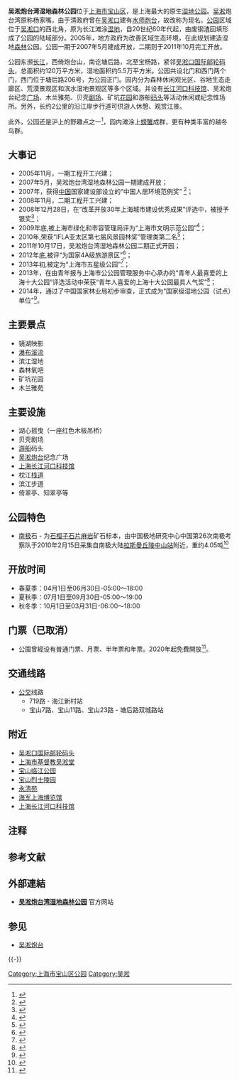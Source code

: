 {{Infobox park
|park = 吴淞炮台湾湿地森林公园
|image =
|image size = 200px
|alt = 
|caption = 
|type = [[湿地公园|湿地公园]]
|location = {{PRC}}[[上海市|上海市]][[宝山区_(上海市)|宝山区]]塘后路206号
|coordinates = {{coord|31.393|121.506|type:landmark|display=inline,title}}
|size        = 约120万平方米
|opened      = 2007年5月1日
|operator    = 
|visitors    = 
|status      = 全年开放
|website     = [http://wusong.ehekou.com/paotaiwan/index-2.html 吴淞炮台湾湿地森林公园]
}}

'''吴淞炮台湾湿地森林公园'''位于[[上海市|上海市]][[宝山区_(上海市)|宝山区]]，是上海最大的原生[[湿地公园|湿地公园]]。[[吴淞|吴淞]]炮台湾原称杨家嘴，由于清政府曾在[[吴淞口|吴淞口]]建有[[水师|水师]][[炮台|炮台]]，故改称为现名。[[公园|公园]]区域位于[[吴淞口|吴淞口]]的西北角，原为长江滩涂[[湿地|湿地]]，自20世纪60年代起，由废钢渣回填形成了公园的陆域部分。2005年，地方政府为改善区域生态环境，在此规划建造湿地[[森林|森林]]公园。公园一期于2007年5月建成开放，二期则于2011年10月完工开放。

公园东濒[[长江|长江]]，西倚炮台山，南讫塘后路，北至宝杨路，紧邻[[吴淞口国际邮轮码头|吴淞口国际邮轮码头]]，总面积约120万平方米，湿地面积约5.5万平方米{{NoteTag|自2007年起，其中1万平方米湿地由[[汇丰银行|汇丰银行]]公益认养。}}。公园共设北门和西门两个门，西门位于塘后路206号，为公园正门。园内分为森林休闲观光区、谷地生态走廊区、荒漠景观区和滨水湿地景观区等多个区域。并设有[[长江河口科技馆|长江河口科技馆]]、吴淞炮台纪念[[广场|广场]]、木兰雅苑、贝壳[[剧场|剧场]]、矿坑[[花园|花园]]和游船[[码头|码头]]等活动休闲或纪念性场所。另外，长约2公里的沿江岸步行道可供游人休憩、观赏江景。

此外，公园还是沪上的野趣点之一<ref>{{cite web |url = http://lyw.sh.gov.cn/h/mlshyou/ffb88e49a95f4858859a15c1f8e0e2bc.jhtml |title = 吴淞炮台湾湿地森林公园、顾村公园成沪上野趣点 |date = 2014-04-22 |publisher = [[上海市旅游局|上海市旅游局]] |deadurl = yes |archiveurl = https://web.archive.org/web/20140517121124/http://lyw.sh.gov.cn/h/mlshyou/ffb88e49a95f4858859a15c1f8e0e2bc.jhtml |archivedate = 2014-05-17 |accessdate = 2014-05-17 }}</ref>，园内滩涂上[[螃蟹|螃蟹]]成群，更有种类丰富的越冬鸟群。

==大事记==
*2005年11月，一期工程开工兴建；
*2007年5月，吴淞炮台湾湿地森林公园一期建成开放；
*2007年，获得[[中国|中国]]国家建设部设立的“中国人居环境范例奖” <ref>{{Cite web|url =http://lhsr.sh.gov.cn/sites/lhsr/neirong.aspx?infid=a19be7c5-1c3d-4885-9509-2658b46edf27&ctgid=9d99a135-2438-4e21-bbd4-34a52407f5ca|title =吴淞炮台湾湿地森林公园获2007年“中国人居环境范例奖”|date =2009-08-26|publisher =上海市绿化和市容管理局|access-date =2014-05-17|archive-date =2019-07-30|archive-url =https://web.archive.org/web/20190730042939/http://lhsr.sh.gov.cn/sites/lhsr/neirong.aspx?infid=a19be7c5-1c3d-4885-9509-2658b46edf27&ctgid=9d99a135-2438-4e21-bbd4-34a52407f5ca|dead-url =yes}}</ref>；
*2008年11月，二期工程开工兴建；
*2008年12月28日，在“改革开放30年上海城市建设优秀成果”评选中，被授予银奖<ref>{{Cite web|url =http://www.aibaohu.com/jsps/topic/topic_30year.jsp|title =改革开放30年上海城市建设优秀成果评选|date =|publisher =宝葫网|deadurl =yes|archiveurl =https://web.archive.org/web/20140518211434/http://www.aibaohu.com/jsps/topic/topic_30year.jsp|archivedate =2014-05-18|accessdate =2014-05-18}}</ref>；
*2009年底,被上海市绿化和市容管理局评为“上海市文明示范公园”<ref>{{Cite web|url =http://lhsr.sh.gov.cn/sites/lhsr/neirong.aspx?infid=34584bd4-a6a1-444b-8116-4ac7f0c1f089&ctgid=9d99a135-2438-4e21-bbd4-34a52407f5ca|title =炮台湾公园被评为文明示范公园|date =2009-08-26|publisher =上海市绿化和市容管理局|accessdate =2014-05-17|archive-date =2019-07-26|archive-url =https://web.archive.org/web/20190726125239/http://lhsr.sh.gov.cn/sites/lhsr/neirong.aspx?infid=34584bd4-a6a1-444b-8116-4ac7f0c1f089&ctgid=9d99a135-2438-4e21-bbd4-34a52407f5ca|dead-url =yes}}</ref>；
*2010年,荣获“IFLA亚太区第七届风景园林奖”管理类第二名<ref>{{Cite journal|author =金荷仙,刘晓明|title=国际风景园林师联合会(IFLA)第47届世界大会在苏州隆重开幕|journal=风景园林通讯|year=2010|issue=5|pages=7}} </ref>；
*2011年10月17日，吴淞炮台湾湿地森林公园二期正式开园；
*2012年底,被评“为国家4A级旅游景区”<ref>{{Cite web |url =http://www.shbsq.gov.cn/ztw/201218/bsxcj/201211/t20121106_152085.html |title =年内新增3家国家4A级景区 宝山旅游转型升级见成效 |date =2012-11-06 |publisher =上海市宝山区人民政府 |deadurl =yes |archiveurl =https://web.archive.org/web/20160305185326/http://www.shbsq.gov.cn/ztw/201218/bsxcj/201211/t20121106_152085.html |archivedate =2016-03-05 |accessdate =2014-05-17 }}</ref>；
*2013年初,被定为“上海市五星级公园”<ref>{{Cite web|url =http://lhsr.sh.gov.cn/sites/lhsr/neirong.aspx?infid=15d604b1-86e6-4e22-bf59-969679a8927b&ctgid=fc45fb5b-3ac3-474b-8458-16c20bd2fc17|title =上海市绿化和市容管理局关于命名2012年度上海市星级公园的通知|date =2013-01-21|publisher =上海市绿化和市容管理局|access-date =2014-05-17|archive-date =2019-07-25|archive-url =https://web.archive.org/web/20190725173116/http://lhsr.sh.gov.cn/sites/lhsr/neirong.aspx?infid=15d604b1-86e6-4e22-bf59-969679a8927b&ctgid=fc45fb5b-3ac3-474b-8458-16c20bd2fc17|dead-url =yes}}</ref>；
*2013年，在由青年报与上海市公公园管理服务中心承办的“青年人最喜爱的上海十大公园”评选活动中荣获“青年人喜爱的上海十大公园最具人气奖”<ref>{{cite news|language =中文|author =叶松丽|url =http://www.why.com.cn/epublish/node37623/node38421/userobject7ai381137.html|title =青年人最喜爱的上海十大公园评选揭晓|publisher =青年报|date =2013-11-29|accessdate =2014-05-15|deadurl =yes|archiveurl =https://web.archive.org/web/20140324005104/http://www.why.com.cn/epublish/node37623/node38421/userobject7ai381137.html|archivedate =2014-03-24}}</ref>；
*2014年，通过了中国国家林业局初步审查，正式成为“国家级湿地公园（试点）单位”<ref>{{Cite web|url =http://lhsr.sh.gov.cn/sites/lhsr/neirong.aspx?infid=658f2917-896e-49f8-9381-c314932db5f4&ctgid=438175c6-3eef-4284-997e-e0081c58cb23|title =上海：炮台湾公园获批国家湿地公园|date =2014-03-06|publisher =上海市绿化和市容管理局|accessdate =2014-05-17|archive-date =2019-07-26|archive-url =https://web.archive.org/web/20190726125236/http://lhsr.sh.gov.cn/sites/lhsr/neirong.aspx?infid=658f2917-896e-49f8-9381-c314932db5f4&ctgid=438175c6-3eef-4284-997e-e0081c58cb23|dead-url =yes}}</ref>。

== 主要景点 ==
* 镜湖映影
* [[瀑布|瀑布]][[溪流|溪流]]
* 滨江湿地 
* 森林氧吧
* 矿坑花园
* 木兰雅苑{{NoteTag|该区域由[[新民晚报|新民晚报]]认养，是上海种植[[木兰科|木兰科]]植物面积最大，且品种最多的科普教育基地<ref>{{cite news |language = zh |author = 鲁雁南 |url = http://www.bslib.org/news/mb.asp?id=12127 |title = 吴淞炮台湾湿地森林公园二期下周开放 |publisher = 新民晚报 |date = 2011-10-14 |accessdate = 2014-05-15 |deadurl = yes |archiveurl = https://web.archive.org/web/20140517123130/http://www.bslib.org/news/mb.asp?id=12127 |archivedate = 2014-05-17 }}</ref>。}}

== 主要设施 ==
* 湖心摇曳（一座红色木板吊桥）
* 贝壳剧场
* [[游船|游船]]码头
* [[吴淞炮台|吴淞炮台]]纪念广场
* [[上海长江河口科技馆|上海长江河口科技馆]]
* 枕江[[栈道|栈道]]
* 滨江步道
* 倚翠亭、知翠亭等

==公园特色==
*[[南极|南极]]石 - 为[[石榴子石|石榴子石]][[片麻岩|片麻岩]]矿石标本，由中国极地研究中心中国第26次南极考察队于2010年2月15日采集自南极大陆[[拉斯曼丘陵|拉斯曼丘陵]][[中国南极中山站|中山站]]附近，重约4.05吨<ref>{{cite news |language = 中文 |author = 刘维光 |url = http://sh.eastday.com/qtmt/20111017/u1a930399.html |title = 吴淞炮台湾湿地森林公园二期开园 |publisher = 东方网 |date = 2011-10-17 |accessdate = 2014-05-15 |archive-date = 2016-03-04 |archive-url = https://web.archive.org/web/20160304195718/http://sh.eastday.com/qtmt/20111017/u1a930399.html |dead-url = yes }}</ref>

==开放时间==
*春夏季：04月1日至06月30日-05:00～18:00
*夏秋季：07月1日至09月30日-05:00～19:00
*秋冬季：10月1日至03月31日-06:00～18:00

==门票（已取消）==
*公園曾經设有普通门票、月票、半年票和年票。2020年起免費開放<ref>{{cite news |title=http://ish.xinmin.cn/xnjx/2020/10/18/31826417.html |url=http://ish.xinmin.cn/xnjx/2020/10/18/31826417.html |accessdate=2020-10-18 |archive-date=2020-10-21 |archive-url=https://web.archive.org/web/20201021073316/http://ish.xinmin.cn/xnjx/2020/10/18/31826417.html |dead-url=no }}</ref>。

==交通线路==
*[[公交|公交]]线路
**719路 - 海江新村站
**宝山7路、宝山11路、宝山23路 - 塘后路双城路站 

==附近==
*[[吴淞口国际邮轮码头|吴淞口国际邮轮码头]]
*[[上海市基督教吴淞堂|上海市基督教吴淞堂]]
*[[宝山临江公园|宝山临江公园]]
*[[宝山烈士陵园|宝山烈士陵园]]
*[[永清苑|永清苑]]
*[[海军上海博览馆|海军上海博览馆]]
*[[上海长江河口科技馆|上海长江河口科技馆]]

== 注释 ==
{{NoteFoot}}

==参考文献==
{{Reflist|2}}

== 外部連結 ==
* '''[https://web.archive.org/web/20130130040543/http://wusong.ehekou.com/ 吴淞炮台湾湿地森林公园]''' 官方网站

== 参见 ==
{{Portal box|上海}}
* [[吴淞炮台|吴淞炮台]]

{{-}}
{{上海公园}}
{{上海市山丘}}

[[Category:上海市宝山区公园|Category:上海市宝山区公园]]
[[Category:吴淞|Category:吴淞]]